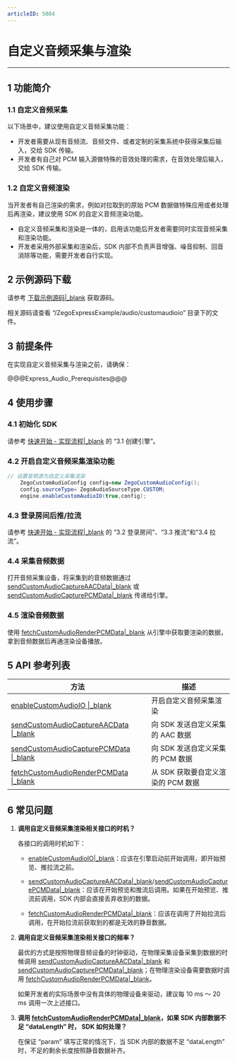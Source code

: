 ```yaml
---
articleID: 5084
---
```

# 自定义音频采集与渲染
- - -
  
## 1 功能简介

### 1.1 自定义音频采集

以下场景中，建议使用自定义音频采集功能：

- 开发者需要从现有音频流、音频文件、或者定制的采集系统中获得采集后输入，交给 SDK 传输。
- 开发者有自己对 PCM 输入源做特殊的音效处理的需求，在音效处理后输入，交给 SDK 传输。

### 1.2 自定义音频渲染

当开发者有自己渲染的需求，例如对拉取到的原始 PCM 数据做特殊应用或者处理后再渲染，建议使用 SDK 的自定义音频渲染功能。

<div class = 'mk-warning'>

- 自定义音频采集和渲染是一体的，启用该功能后开发者需要同时实现音频采集和渲染功能。
- 开发者采用外部采集和渲染后，SDK 内部不负责声音增强、噪音抑制、回音消除等功能，需要开发者自行实现。
</div>

## 2 示例源码下载

请参考 [下载示例源码\|_blank](#3125) 获取源码。

相关源码请查看 “/ZegoExpressExample/audio/customaudioio” 目录下的文件。


## 3 前提条件

在实现自定义音频采集与渲染之前，请确保：

@@@Express_Audio_Prerequisites@@@


## 4 使用步骤

### 4.1 初始化 SDK

请参考 [快速开始 - 实现流程\|_blank](7627#3_1) 的 “3.1 创建引擎”。

### 4.2 开启自定义音频采集渲染功能

```java
// 设置音频源为自定义采集渲染
    ZegoCustomAudioConfig config=new ZegoCustomAudioConfig();
    config.sourceType= ZegoAudioSourceType.CUSTOM;
    engine.enableCustomAudioIO(true,config);
```

### 4.3 登录房间后推/拉流

请参考 [快速开始 - 实现流程\|_blank](7627#3_2) 的 “3.2 登录房间”、“3.3 推流”和“3.4 拉流”。

### 4.4 采集音频数据

打开音频采集设备，将采集到的音频数据通过 [sendCustomAudioCaptureAACData\|_blank](@sendCustomAudioCaptureAACData) 或 [sendCustomAudioCapturePCMData\|_blank](@sendCustomAudioCapturePCMData) 传递给引擎。

### 4.5 渲染音频数据

使用 [fetchCustomAudioRenderPCMData\|_blank](@fetchCustomAudioRenderPCMData) 从引擎中获取要渲染的数据，拿到音频数据后再通渲染设备播放。


## 5 API 参考列表

| 方法 | 描述 |
|-------|--------|
| [enableCustomAudioIO \|_blank](/zh/api?doc=Express_Video_SDK_API~Java_android~class~im-zego-zegoexpress-zego-express-engine#enable-custom-audio-io) | 开启自定义音频采集渲染 |
| [sendCustomAudioCaptureAACData \|_blank](/zh/api?doc=Express_Video_SDK_API~Java_android~class~im-zego-zegoexpress-zego-express-engine#send-custom-audio-capture-aac-data) | 向 SDK 发送自定义采集的 AAC 数据 |
| [sendCustomAudioCapturePCMData \|_blank](/zh/api?doc=Express_Video_SDK_API~Java_android~class~im-zego-zegoexpress-zego-express-engine#send-custom-audio-capture-pcm-data) | 向 SDK 发送自定义采集的 PCM 数据 |
| [fetchCustomAudioRenderPCMData \|_blank](/zh/api?doc=Express_Video_SDK_API~Java_android~class~im-zego-zegoexpress-zego-express-engine#fetch-custom-audio-render-pcm-data) | 从 SDK 获取要自定义渲染的 PCM 数据 |

## 6 常见问题

1. **调用自定义音频采集渲染相关接口的时机？**

    各接口的调用时机如下：
    - [enableCustomAudioIO\|_blank](@enableCustomAudioIO)：应该在引擎启动前开始调用，即开始预览、推拉流之前。

    - [sendCustomAudioCaptureAACData\|_blank](@sendCustomAudioCaptureAACData)/[sendCustomAudioCapturePCMData\|_blank](@sendCustomAudioCapturePCMData)：应该在开始预览和推流后调用。如果在开始预览、推流前调用，SDK 内部会直接丢弃收到的数据。

    - [fetchCustomAudioRenderPCMData\|_blank](@fetchCustomAudioRenderPCMData)：应该在调用了开始拉流后调用，在开始拉流前获取到的都是无效的静音数据。

2. **调用自定义音频采集渲染相关接口的频率？**

    最优的方式是按照物理音频设备的时钟驱动，在物理采集设备采集到数据的时候调用 [sendCustomAudioCaptureAACData\|_blank](@sendCustomAudioCaptureAACData) 和 [sendCustomAudioCapturePCMData\|_blank](@sendCustomAudioCapturePCMData)；在物理渲染设备需要数据时调用 [fetchCustomAudioRenderPCMData\|_blank](@fetchCustomAudioRenderPCMData)。

    如果开发者的实际场景中没有具体的物理设备来驱动，建议每 10 ms ～ 20 ms 调用一次上述接口。

3. **调用 [fetchCustomAudioRenderPCMData\|_blank](@fetchCustomAudioRenderPCMData)，如果 SDK 内部数据不足 “dataLength” 时， SDK 如何处理？**

    在保证 “param” 填写正常的情况下，当 SDK 内部的数据不足 “dataLength” 时，不足的剩余长度按照静音数据补齐。
